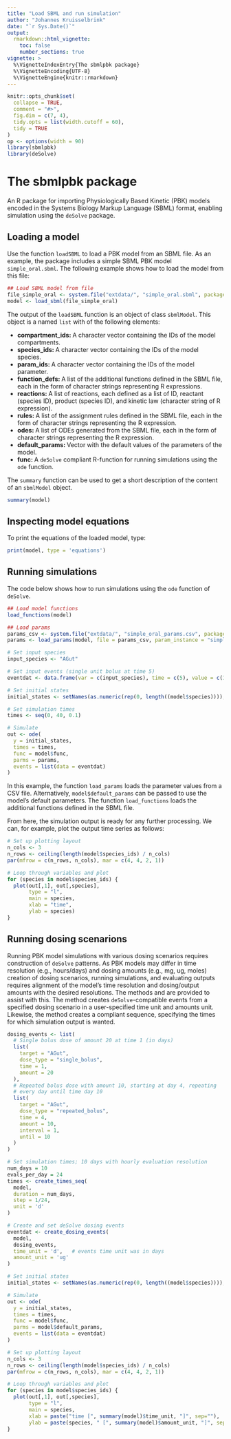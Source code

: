 ```yaml
---
title: "Load SBML and run simulation"
author: "Johannes Kruisselbrink"
date: "`r Sys.Date()`"
output: 
  rmarkdown::html_vignette:
    toc: false
    number_sections: true
vignette: >
  %\VignetteIndexEntry{The sbmlpbk package}
  %\VignetteEncoding{UTF-8}
  %\VignetteEngine{knitr::rmarkdown}
---
```


```r
knitr::opts_chunk$set(
  collapse = TRUE,
  comment = "#>",
  fig.dim = c(7, 4),
  tidy.opts = list(width.cutoff = 60),
  tidy = TRUE
)
op <- options(width = 90)
library(sbmlpbk)
library(deSolve)
```

# The sbmlpbk package

An R package for importing Physiologically Based Kinetic (PBK) models encoded in the Systems Biology Markup Language (SBML) format, enabling  simulation using the `deSolve` package.

## Loading a model

Use the function `loadSBML` to load a PBK model from an SBML file. As an example, the package includes a simple SBML PBK model `simple_oral.sbml`. The following example shows how to load the model from this file:

```r
## Load SBML model from file
file_simple_oral <- system.file("extdata/", "simple_oral.sbml", package = "sbmlpbk")
model <- load_sbml(file_simple_oral)
```

The output of the `loadSBML` function is an object of class `sbmlModel`. This object is a named `list` with of the following elements:

- **compartment_ids: ** A character vector containing the IDs of the model compartments.
- **species_ids: ** A character vector containing the IDs of the model species.
- **param_ids: ** A character vector containing the IDs of the model parameter.
- **function_defs: ** A list of the additional functions defined in the SBML file, each in the form of character strings representing R expressions. 
- **reactions: ** A list of reactions, each defined as a list of ID, reactant (species ID), product (species ID), and kinetic law (character string of R expression).
- **rules: ** A list of the assignment rules defined in the SBML file, each in the form of character strings representing the R expression. 
- **odes: ** A list of ODEs generated from the SBML file, each in the form of character strings representing the R expression. 
- **default_params: ** Vector with the default values of the parameters of the model. 
- **func: ** A `deSolve` compliant R-function for running simulations using the `ode` function. 

The `summary` function can be used to get a short description of the content of an `sbmlModel` object.

```r
summary(model)
```

## Inspecting model equations

To print the equations of the loaded model, type:

```r
print(model, type = 'equations')
```

## Running simulations

The code below shows how to run simulations using the `ode` function of `deSolve`.

```r
## Load model functions
load_functions(model)

## Load params
params_csv <- system.file("extdata/", "simple_oral_params.csv", package = "sbmlpbk")
params <- load_params(model, file = params_csv, param_instance = "simple_PARAM")

# Set input species
input_species <- "AGut"

# Set input events (single unit bolus at time 5)
eventdat <- data.frame(var = c(input_species), time = c(5), value = c(1), method = c("add"))

# Set initial states
initial_states <- setNames(as.numeric(rep(0, length((model$species)))), model$species)

# Set simulation times
times <- seq(0, 40, 0.1)

# Simulate
out <- ode(
  y = initial_states,
  times = times,
  func = model$func,
  parms = params,
  events = list(data = eventdat)
)
```

In this example, the function `load_params` loads the parameter values from a CSV file. Alternatively, `model$default_params` can be passed to use the model's default parameters. The function `load_functions` loads the additional functions defined in the SBML file.

From here, the simulation output is ready for any further processing. We can, for example, plot the output time series as follows:

```r
# Set up plotting layout
n_cols <- 3
n_rows <- ceiling(length(model$species_ids) / n_cols)
par(mfrow = c(n_rows, n_cols), mar = c(4, 4, 2, 1))

# Loop through variables and plot
for (species in model$species_ids) {
  plot(out[,1], out[,species],
       type = "l",
       main = species,
       xlab = "time",
       ylab = species)
}
```

## Running dosing scenarions

Running PBK model simulations with various dosing scenarios requires construction of `deSolve` \code{events} patterns. As PBK models may differ in time resolution (e.g., hours/days) and dosing amounts (e.g., mg, ug, moles) creation of dosing scenarios, running simulations, and evaluating outputs requires alignment of the model's time resolution and dosing/output amounts with the desired resolutions. The methods \code{create_dosing_events} and \code{create_times_seq} are provided to assist with this. The method \code{create_dosing_events} creates `deSolve`-compatible events from a specified dosing scenario in a user-specified time unit and amounts unit. Likewise, the method \code{create_times_seq} creates a \code{deSolve} compliant \code{times} sequence, specifying the times for which simulation output is wanted.

```r
dosing_events <- list(
  # Single bolus dose of amount 20 at time 1 (in days)
  list(
    target = "AGut",
    dose_type = "single_bolus",
    time = 1,
    amount = 20
  ),
  # Repeated bolus dose with amount 10, starting at day 4, repeating
  # every day until time day 10 
  list(
    target = "AGut",
    dose_type = "repeated_bolus",
    time = 4,
    amount = 10,
    interval = 1,
    until = 10
  )
)

# Set simulation times; 10 days with hourly evaluation resolution
num_days = 10
evals_per_day = 24
times <- create_times_seq(
  model,
  duration = num_days,
  step = 1/24,
  unit = 'd'
)

# Create and set deSolve dosing events
eventdat <- create_dosing_events(
  model,
  dosing_events,
  time_unit = 'd',   # events time unit was in days
  amount_unit = 'ug'
)

# Set initial states
initial_states <- setNames(as.numeric(rep(0, length((model$species)))), model$species)

# Simulate
out <- ode(
  y = initial_states,
  times = times,
  func = model$func,
  parms = model$default_params,
  events = list(data = eventdat)
)

# Set up plotting layout
n_cols <- 3
n_rows <- ceiling(length(model$species_ids) / n_cols)
par(mfrow = c(n_rows, n_cols), mar = c(4, 4, 2, 1))

# Loop through variables and plot
for (species in model$species_ids) {
  plot(out[,1], out[,species],
       type = "l",
       main = species,
       xlab = paste("time [", summary(model)$time_unit, "]", sep=""),
       ylab = paste(species, " [", summary(model)$amount_unit, "]", sep=""))
}
```
